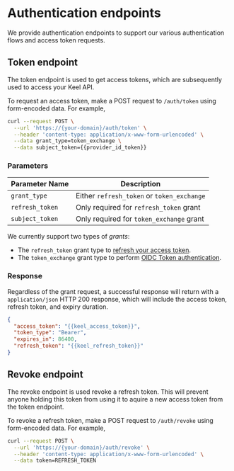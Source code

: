 # Authentication endpoints

We provide authentication endpoints to support our various authentication flows and access token requests. 

## Token endpoint

The token endpoint is used to get access tokens, which are subsequently used to access your Keel API.  

To request an access token, make a POST request to `/auth/token` using form-encoded data.  For example,

```bash
curl --request POST \
  --url 'https://{your-domain}/auth/token' \
  --header 'content-type: application/x-www-form-urlencoded' \
  --data grant_type=token_exchange \
  --data subject_token={{provider_id_token}}
```

### Parameters

| Parameter Name | Description                                |
|----------------|--------------------------------------------|
| `grant_type`     | Either `refresh_token` or `token_exchange` |
| `refresh_token`  | Only required for `refresh_token` grant    |
| `subject_token`  | Only required for `token_exchange` grant   |

We currently support two types of _grants_:

 - The `refresh_token` grant type to [refresh your access token](/authentication/refresh-tokens).
 - The `token_exchange` grant type to perform [OIDC Token authentication](/authentication/flows/oidc-flow). 

### Response

Regardless of the grant request, a successful response will return with a `application/json` HTTP 200 response, which will include the access token, refresh token, and expiry duration.

```json filename="HTTP 200"
{
  "access_token": "{{keel_access_token}}",
  "token_type": "Bearer",
  "expires_in": 86400,
  "refresh_token": "{{keel_refresh_token}}"
}
```

## Revoke endpoint

The revoke endpoint is used revoke a refresh token. This will prevent anyone holding this token from using it to aquire a new access token from the token endpoint.

To revoke a refresh token, make a POST request to `/auth/revoke` using form-encoded data.  For example,

```bash
curl --request POST \
  --url 'https://{your-domain}/auth/revoke' \
  --header 'content-type: application/x-www-form-urlencoded' \
  --data token=REFRESH_TOKEN 
```